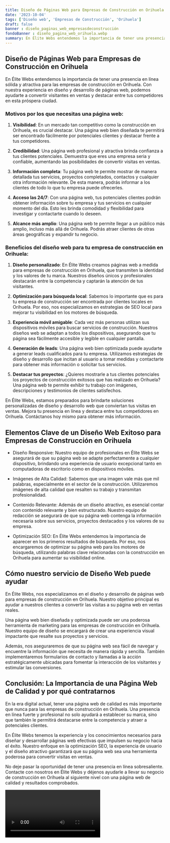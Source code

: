 ```yaml
---
title: Diseño de Páginas Web para Empresas de Construcción en Orihuela
date: '2023-10-04'
tags: ['Diseño web', 'Empresas de Construcción', 'Orihuela']
draft: false
banner : diseño_paginas_web_empresasdeconstrucción
fondoBanner : diseño_pagina_web_orihuela.webp
summary: En Élite Webs entendemos la importancia de tener una presencia en línea sólida y atractiva para las empresas de construcción en Orihuela. Con nuestra experiencia en diseño y desarrollo de páginas web, podemos ayudarte a convertir visitantes en ventas y destacar entre tus competidores en esta próspera ciudad.
---
```


## Diseño de Páginas Web para Empresas de Construcción en Orihuela

En Élite Webs entendemos la importancia de tener una presencia en línea sólida y atractiva para las empresas de construcción en Orihuela. Con nuestra experiencia en diseño y desarrollo de páginas web, podemos ayudarte a convertir visitantes en ventas y destacar entre tus competidores en esta próspera ciudad.

### Motivos por los que necesitas una página web:

1. **Visibilidad**: En un mercado tan competitivo como la construcción en Orihuela, es crucial destacar. Una página web bien diseñada te permitirá ser encontrado fácilmente por potenciales clientes y destacar frente a tus competidores.

2. **Credibilidad**: Una página web profesional y atractiva brinda confianza a tus clientes potenciales. Demuestra que eres una empresa seria y confiable, aumentando las posibilidades de convertir visitas en ventas.

3. **Información completa**: Tu página web te permite mostrar de manera detallada tus servicios, proyectos completados, contactos y cualquier otra información relevante. De esta manera, podrás informar a los clientes de todo lo que tu empresa puede ofrecerles.

4. **Acceso las 24/7**: Con una página web, tus potenciales clientes podrán obtener información sobre tu empresa y tus servicios en cualquier momento del día. Esto les brinda comodidad y flexibilidad para investigar y contactarte cuando lo deseen.

5. **Alcance más amplio**: Una página web te permite llegar a un público más amplio, incluso más allá de Orihuela. Podrás atraer clientes de otras áreas geográficas y expandir tu negocio.

### Beneficios del diseño web para tu empresa de construcción en Orihuela:

1. **Diseño personalizado**: En Élite Webs creamos páginas web a medida para empresas de construcción en Orihuela, que transmiten la identidad y los valores de tu marca. Nuestros diseños únicos y profesionales destacarán entre la competencia y captarán la atención de tus visitantes.

2. **Optimización para búsqueda local**: Sabemos lo importante que es para tu empresa de construcción ser encontrada por clientes locales en Orihuela. Por eso, nos especializamos en estrategias de SEO local para mejorar tu visibilidad en los motores de búsqueda.

3. **Experiencia móvil amigable**: Cada vez más personas utilizan sus dispositivos móviles para buscar servicios de construcción. Nuestros diseños web se adaptan a todos los dispositivos, asegurando que tu página sea fácilmente accesible y legible en cualquier pantalla.

4. **Generación de leads**: Una página web bien optimizada puede ayudarte a generar leads cualificados para tu empresa. Utilizamos estrategias de diseño y desarrollo que incitan al usuario a tomar medidas y contactarte para obtener más información o solicitar tus servicios.

5. **Destacar tus proyectos**: ¿Quieres mostrarle a tus clientes potenciales los proyectos de construcción exitosos que has realizado en Orihuela? Una página web te permite exhibir tu trabajo con imágenes, descripciones y testimonios de clientes satisfechos.

En Élite Webs, estamos preparados para brindarte soluciones personalizadas de diseño y desarrollo web que conviertan tus visitas en ventas. Mejora tu presencia en línea y destaca entre tus competidores en Orihuela. Contáctanos hoy mismo para obtener más información.

<GifSeo />

<Cta />

## Elementos Clave de un Diseño Web Exitoso para Empresas de Construcción en Orihuela

- Diseño Responsive: Nuestro equipo de profesionales en Élite Webs se asegurará de que su página web se adapte perfectamente a cualquier dispositivo, brindando una experiencia de usuario excepcional tanto en computadoras de escritorio como en dispositivos móviles. 

- Imágenes de Alta Calidad: Sabemos que una imagen vale más que mil palabras, especialmente en el sector de la construcción. Utilizaremos imágenes de alta calidad que resalten su trabajo y transmitan profesionalidad.

- Contenido Relevante: Además de un diseño atractivo, es esencial contar con contenido relevante y bien estructurado. Nuestro equipo de redacción se asegurará de que su página web contenga la información necesaria sobre sus servicios, proyectos destacados y los valores de su empresa.

- Optimización SEO: En Élite Webs entendemos la importancia de aparecer en los primeros resultados de búsqueda. Por eso, nos encargaremos de optimizar su página web para los motores de búsqueda, utilizando palabras clave relacionadas con la construcción en Orihuela para aumentar su visibilidad online.

## Cómo nuestro servicio de Diseño Web puede ayudar

En Élite Webs, nos especializamos en el diseño y desarrollo de páginas web para empresas de construcción en Orihuela. Nuestro objetivo principal es ayudar a nuestros clientes a convertir las visitas a su página web en ventas reales.

Una página web bien diseñada y optimizada puede ser una poderosa herramienta de marketing para las empresas de construcción en Orihuela. Nuestro equipo de diseño se encargará de crear una experiencia visual impactante que resalte sus proyectos y servicios.

Además, nos aseguraremos de que su página web sea fácil de navegar y encuentre la información que necesita de manera rápida y sencilla. También implementaremos formularios de contacto y llamadas a la acción estratégicamente ubicadas para fomentar la interacción de los visitantes y estimular las conversiones.

## Conclusión: La Importancia de una Página Web de Calidad y por qué contratarnos

En la era digital actual, tener una página web de calidad es más importante que nunca para las empresas de construcción en Orihuela. Una presencia en línea fuerte y profesional no solo ayudará a establecer su marca, sino que también le permitirá destacarse entre la competencia y atraer a potenciales clientes.

En Élite Webs tenemos la experiencia y los conocimientos necesarios para diseñar y desarrollar páginas web efectivas que impulsen su negocio hacia el éxito. Nuestro enfoque en la optimización SEO, la experiencia de usuario y el diseño atractivo garantizará que su página web sea una herramienta poderosa para convertir visitas en ventas.

No deje pasar la oportunidad de tener una presencia en línea sobresaliente. Contacte con nosotros en Élite Webs y déjenos ayudarle a llevar su negocio de construcción en Orihuela al siguiente nivel con una página web de calidad y resultados comprobados.

<Video />

<CtaBot job='Empresas de Construcción' city='Orihuela'/>

<Gmaps query='Orihuela+españa+maps' />